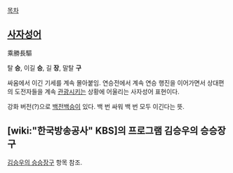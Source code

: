 [[목차]]

== [[사자성어]] ==
乘勝長驅

탈 '''승''', 이길 '''승''', 길 '''장''', 말탈 '''구'''

싸움에서 이긴 기세를 계속 몰아붙임. 연승전에서 계속 연승 행진을 이어가면서 상대편의 도전자들을 계속 [[관광]]시키는 상황에 어울리는 사자성어 표현이다.

강화 버전(?)으로 [[백전백승]]이 있다. 백 번 싸워 백 번 모두 이긴다는 뜻.

== [wiki:"한국방송공사" KBS]의 프로그램 김승우의 승승장구 ==
[[김승우의 승승장구]] 항목 참조.

